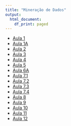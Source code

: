 ```yaml
---
title: "Mineração de Dados"
output:   
  html_document: 
    df_print: paged
---
```


* [Aula 1](content/Aula01.html)  
* [Aula 1A](content/Aula01A.html)  
* [Aula 2](content/Aula02.html)  
* [Aula 3](content/Aula03.html)
* [Aula 4](content/Aula04.html)
* [Aula 5](content/Aula05.html)
* [Aula 6A](content/Aula06A.html)
* [Aula 7.1](content/Aula07.1.html)
* [Aula 7.2](content/Aula07.2.html)
* [Aula 7.3](content/Aula07.3.html)
* [Aula 7.4](content/Aula07.4.html)
* [Aula 8](content/Aula08.html)
* [Aula 9](content/Aula08A.html)
* [Aula 10](content/Aula09.html)
* [Aula 11](content/Aula09A.html)
* [Aula 12](content/Aula10.html)